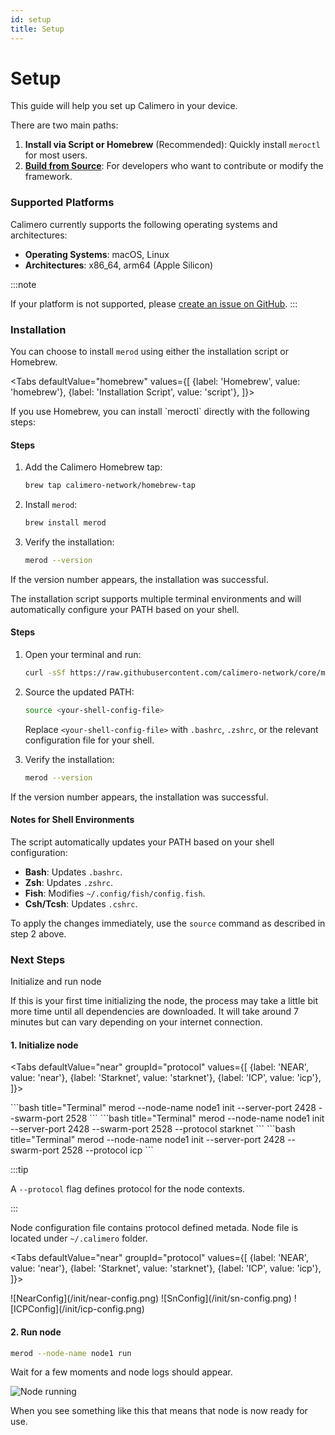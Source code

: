 ```yaml
---
id: setup
title: Setup
---
```


# Setup

This guide will help you set up Calimero in your device.

There are two main paths:

1. **Install via Script or Homebrew** (Recommended): Quickly install `meroctl`
   for most users.
2. [**Build from Source**](./build-from-source): For developers who want to
   contribute or modify the framework.

### Supported Platforms

Calimero currently supports the following operating systems and architectures:

- **Operating Systems**: macOS, Linux
- **Architectures**: x86_64, arm64 (Apple Silicon)

:::note

If your platform is not supported, please
[create an issue on GitHub](https://github.com/calimero-network/core/issues).
:::

### Installation

You can choose to install `merod` using either the installation script or
Homebrew.


<Tabs
    defaultValue="homebrew"
    values={[
        {label: 'Homebrew', value: 'homebrew'},
        {label: 'Installation Script', value: 'script'},
    ]}>

<TabItem value="homebrew">
If you use Homebrew, you can install `meroctl` directly with the following
steps:

#### Steps

1. Add the Calimero Homebrew tap:

   ```bash
   brew tap calimero-network/homebrew-tap
   ```

2. Install `merod`:

   ```bash
   brew install merod
   ```

3. Verify the installation:
   ```bash
   merod --version
   ```

If the version number appears, the installation was successful.

</TabItem>
<TabItem value="script">
The installation script supports multiple terminal environments and will
automatically configure your PATH based on your shell.

#### Steps

1. Open your terminal and run:

   ```bash
   curl -sSf https://raw.githubusercontent.com/calimero-network/core/master/scripts/install-merod.sh | bash
   ```

2. Source the updated PATH:

   ```bash
   source <your-shell-config-file>
   ```

   Replace `<your-shell-config-file>` with `.bashrc`, `.zshrc`, or the relevant
   configuration file for your shell.

3. Verify the installation:
   ```bash
   merod --version
   ```

If the version number appears, the installation was successful.

#### Notes for Shell Environments

The script automatically updates your PATH based on your shell configuration:

- **Bash**: Updates `.bashrc`.
- **Zsh**: Updates `.zshrc`.
- **Fish**: Modifies `~/.config/fish/config.fish`.
- **Csh/Tcsh**: Updates `.cshrc`.

To apply the changes immediately, use the `source` command as described in step
2 above.

</TabItem>
</Tabs>

### Next Steps

Initialize and run node

If this is your first time initializing the node, the process may take a little
bit more time until all dependencies are downloaded. It will take around 7
minutes but can vary depending on your internet connection.

#### 1. Initialize node

<Tabs
    defaultValue="near"
    groupId="protocol"
    values={[
        {label: 'NEAR', value: 'near'},
        {label: 'Starknet', value: 'starknet'},
        {label: 'ICP', value: 'icp'},
    ]}>

<TabItem value="near">
```bash title="Terminal"
merod --node-name node1 init --server-port 2428 --swarm-port 2528
```
</TabItem>
<TabItem value="starknet">
```bash title="Terminal"
merod --node-name node1 init --server-port 2428 --swarm-port 2528 --protocol starknet
```
</TabItem>
<TabItem value="icp">
```bash title="Terminal"
merod --node-name node1 init --server-port 2428 --swarm-port 2528 --protocol icp
```
</TabItem>
</Tabs>

:::tip

A `--protocol` flag defines protocol for the node contexts.

:::

Node configuration file contains protocol defined metada. Node file is located
under `~/.calimero` folder.

<Tabs
    defaultValue="near"
    groupId="protocol"
    values={[
        {label: 'NEAR', value: 'near'},
        {label: 'Starknet', value: 'starknet'},
        {label: 'ICP', value: 'icp'},
    ]}>

<TabItem value="near">
![NearConfig](/init/near-config.png)

</TabItem>
<TabItem value="starknet">
![SnConfig](/init/sn-config.png)

</TabItem>
<TabItem value="icp">
![ICPConfig](/init/icp-config.png)

</TabItem>
</Tabs>

#### 2. Run node

```bash title="Terminal"
merod --node-name node1 run
```

Wait for a few moments and node logs should appear.

![Node running](/setup/node-running.png)

When you see something like this that means that node is now ready for use.
